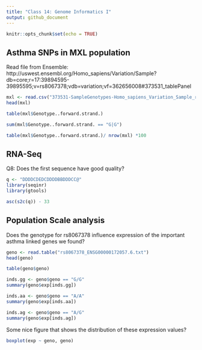 ```yaml
---
title: "Class 14: Genome Informatics I"
output: github_document
---
```


```r
knitr::opts_chunk$set(echo = TRUE)
```

## Asthma SNPs in MXL population


Read file from Ensemble:
http://uswest.ensembl.org/Homo_sapiens/Variation/Sample?db=core;r=17:39894595-39895595;v=rs8067378;vdb=variation;vf=362656008#373531_tablePanel

```r
mxl <- read.csv("373531-SampleGenotypes-Homo_sapiens_Variation_Sample_rs8067378.csv")
head(mxl)
```

```r
table(mxl$Genotype..forward.strand.)
```

```r
sum(mxl$Genotype..forward.strand. == "G|G")

table(mxl$Genotype..forward.strand.)/ nrow(mxl) *100
```


## RNA-Seq

Q8: Does the first sequence have good quality?
```r
q <- "DDDDCDEDCDDDDBBDDDCC@"
library(seqinr)
library(gtools)

asc(s2c(q)) - 33
```


## Population Scale analysis

Does the genotype for rs8067378 influence expression of the important asthma linked genes we found?
```r
geno <- read.table("rs8067378_ENSG00000172057.6.txt")
head(geno)
```

```r
table(geno$geno)
```

```r
inds.gg <- geno$geno == "G/G"
summary(geno$exp[inds.gg])
```

```r
inds.aa <- geno$geno == "A/A"
summary(geno$exp[inds.aa])
```

```r
inds.ag <- geno$geno == "A/G"
summary(geno$exp[inds.ag])
```

Some nice figure that shows the distribution of these expression values?

```r
boxplot(exp ~ geno, geno)
```

